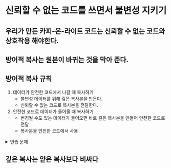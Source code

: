 # 신뢰할 수 없는 코드를 쓰면서 불변성 지키기


## 우리가 만든 카피-온-라이트 코드는 신뢰할 수 없는 코드와 상호작용 해야한다.


## 방어적 복사는 원본이 바뀌는 것을 막아 준다.

## 방어적 복사 규칙

1. 데이터가 안전한 코드에서 나갈 때 복사하기
    - 불변성 데이터를 위해 깊은 복사본을 만든다.
    - 신뢰할 수 없는 코드로 복사본을 전달한다.
2. 안전한 코드로 데이터가 들어올 때 복사하기
    - 변경될 수도 있는 데이터가 들어오면 바로 깊은 복사본을 만들어 안전한 코드로 전달
    - 복사본을 안전한 코드에서 사용



<details>
 <summary>연습 문제</summary>

### `payrollCacl()` 함수에 방어적 복사를 적용해라

```js
function payrollCacl(emplyoees) {
    // ...
    return payrollChecks;
}


function payrollCaclSafe(emplyoees) {
    const copy = deepCopy(emplyoees);
    const payrollChecks = payrollCacl(copy);
    return deepCopy(payrollChecks);
}
```


### 리팩토링

```js
userChanges.subscribe(function(user) {
    const copy = deepCopy(user);
    processUser(copy); // 안전 지대 함수
})
```

</details>



## 깊은 복사는 얕은 복사보다 비싸다


